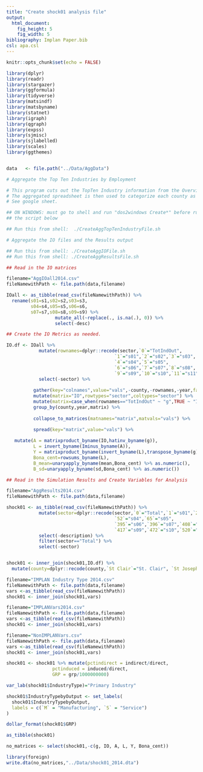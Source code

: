```yaml
---
title: "Create shock01 analysis file"
output:   
  html_document:
    fig_height: 5
    fig_width: 5
bibliography: Implan Paper.bib
csl: apa.csl
---
```


```r

knitr::opts_chunk$set(echo = FALSE)

library(dplyr)
library(readr)
library(stargazer)
library(ggformula)
library(tidyverse)
library(matsindf)
library(matsbyname)
library(statnet)
library(igraph)
library(qgraph)
library(expss)
library(sjmisc)
library(sjlabelled)
library(scales)
library(ggthemes)


data   <- file.path("../Data/AggData")

```


```bash
# Aggregate the Top Ten Industries by Employment

# This program cuts out the TopTen Industry information from the Overview files.
# The aggregated spreadsheet is then used to categorize each county as mfg or svc. 
# See google sheet.

## ON WINDOWS: must go to shell and run "dos2windows Create*" before running 
## the script below

## Run this from shell:  ./CreateAggTopTenIndustryFile.sh

```


```bash
# Aggregate the IO files and the Results output

## Run this from shell: ./CreateAggIOFile.sh
## Run this from shell: ./CreateAggResultsFile.sh
```


```r
## Read in the IO matrices 

filename="AggIOall2014.csv"
fileNamewithPath <- file.path(data,filename)

IOall <- as_tibble(read_csv(fileNamewithPath)) %>% 
  rename(s01=s1,s02=s2,s03=s3,                                            
         s04=s4,s05=s5,s06=s6,                                                        
         s07=s7,s08=s8,s09=s9) %>%
                  mutate_all(~replace(., is.na(.), 0)) %>% 
                  select(-desc)   

```


```r
## Create the IO Metrics as needed.

IO.df <- IOall %>%
            mutate(rownames=dplyr::recode(sector,`0`="TotIndOut",
                                        `1`="s01",`2`="s02",`3`="s03",
                                        `4`="s04",`5`="s05",
                                        `6`="s06",`7`="s07",`8`="s08",
                                        `9`="s09",`10`="s10",`11`="s11")) %>%
            select(-sector) %>%
  
          gather(key="colnames",value="vals",-county,-rownames,-year,factor_key = TRUE) %>%
          mutate(matrix="IO",rowtypes="sector",coltypes="sector") %>%
          mutate(matrix=case_when(rownames=="TotIndOut" ~ "g",TRUE ~ "IO")) %>%
          group_by(county,year,matrix) %>%
  
          collapse_to_matrices(matnames="matrix",matvals="vals") %>% 
  
          spread(key="matrix",value="vals") %>%

   mutate(A = matrixproduct_byname(IO,hatinv_byname(g)),
          L = invert_byname(Iminus_byname(A)),
          Y = matrixproduct_byname(invert_byname(L),transpose_byname(g)),
          Bona_cent=rowsums_byname(L),
          B_mean=unaryapply_byname(mean,Bona_cent) %>% as.numeric(),
          B_sd=unaryapply_byname(sd,Bona_cent) %>% as.numeric())


```



```r
## Read in the Simulation Results and Create Variables for Analysis

filename="AggResults2014.csv"
fileNamewithPath <- file.path(data,filename)

shock01 <- as_tibble(read_csv(fileNamewithPath)) %>%
            mutate(sector=dplyr::recode(sector,`0`="Total",`1`="s01",`20`="s02",`41`="s03",
                                        `52`="s04",`65`="s05",
                                        `395`="s06",`396`="s07",`408`="s08",
                                        `417`="s09",`472`="s10",`520`="s11")) %>%
            select(-description) %>%
            filter(sector=="Total") %>%
            select(-sector)


shock01 <- inner_join(shock01,IO.df) %>% 
  mutate(county=dplyr::recode(county,`St Clair`="St. Clair", `St Joseph`="St. Joseph"))
```

```r
filename="IMPLAN Industry Type 2014.csv"
fileNamewithPath <- file.path(data,filename)
vars <-as_tibble(read_csv(fileNamewithPath))
shock01 <- inner_join(shock01,vars)

filename="IMPLANVars2014.csv"
fileNamewithPath <- file.path(data,filename)
vars <-as_tibble(read_csv(fileNamewithPath))
shock01 <- inner_join(shock01,vars)

filename="NonIMPLANVars.csv"
fileNamewithPath <- file.path(data,filename)
vars <-as_tibble(read_csv(fileNamewithPath))
shock01 <- inner_join(shock01,vars)

shock01 <- shock01 %>% mutate(pctindirect = indirect/direct,
                 pctinduced = induced/direct,
                 GRP = grp/1000000000) 

var_lab(shock01$IndustryType)="Primary Industry"

shock01$IndustryTypebyOutput <- set_labels(
  shock01$IndustryTypebyOutput,
  labels = c(`M` = "Manufacturing", `S` = "Service")
)

dollar_format(shock01$GRP)

as_tibble(shock01)

no_matrices <- select(shock01,-c(g, IO, A, L, Y, Bona_cent))

library(foreign)
write.dta(no_matrices,"../Data/shock01_2014.dta")

```

